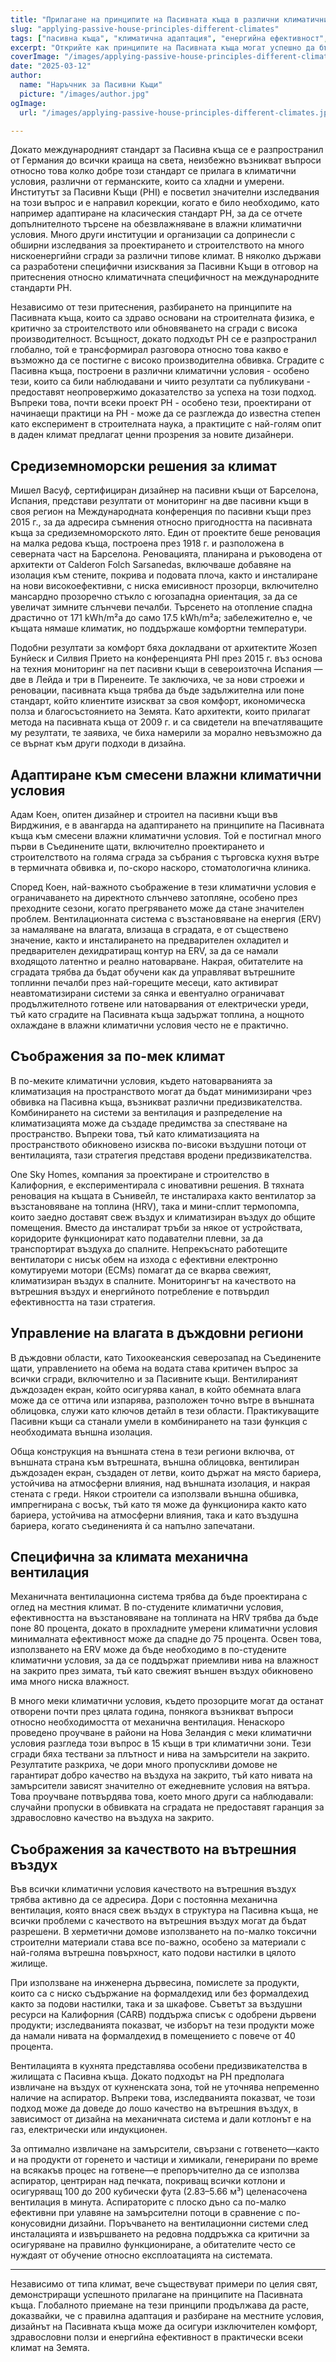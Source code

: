 ```yaml
---
title: "Прилагане на принципите на Пасивната къща в различни климатични условия"
slug: "applying-passive-house-principles-different-climates"
tags: ["пасивна къща", "климатична адаптация", "енергийна ефективност", "устойчивост", "глобално приложение"]
excerpt: "Открийте как принципите на Пасивната къща могат успешно да бъдат адаптирани към разнообразни климатични условия по света, с реални примери и практични решения за поддържане на комфорт и ефективност в всяка среда."
coverImage: "/images/applying-passive-house-principles-different-climates.jpg"
date: "2025-03-12"
author:
  name: "Наръчник за Пасивни Къщи"
  picture: "/images/author.jpg"
ogImage:
  url: "/images/applying-passive-house-principles-different-climates.jpg"

---
```

Докато международният стандарт за Пасивна къща се е разпространил от Германия до всички краища на света, неизбежно възникват въпроси относно това колко добре този стандарт се прилага в климатични условия, различни от германските, които са хладни и умерени. Институтът за Пасивни Къщи (PHI) е посветил значителни изследвания на този въпрос и е направил корекции, когато е било необходимо, като например адаптиране на класическия стандарт PH, за да се отчете допълнителното търсене на обезвлажняване в влажни климатични условия. Много други институции и организации са допринесли с обширни изследвания за проектирането и строителството на много нискоенергийни сгради за различни типове климат. В няколко държави са разработени специфични изисквания за Пасивни Къщи в отговор на притеснения относно климатичната специфичност на международните стандарти PH.

Независимо от тези притеснения, разбирането на принципите на Пасивната къща, които са здраво основани на строителната физика, е критично за строителството или обновяването на сгради с висока производителност. Всъщност, докато подходът PH се е разпространил глобално, той е трансформирал разговора относно това какво е възможно да се постигне с високо производителна обвивка. Сградите с Пасивна къща, построени в различни климатични условия - особено тези, които са били наблюдавани и чиито резултати са публикувани - предоставят неопровержимо доказателство за успеха на този подход. Въпреки това, почти всеки проект PH - особено тези, проектирани от начинаещи практици на PH - може да се разглежда до известна степен като експеримент в строителната наука, а практиците с най-голям опит в даден климат предлагат ценни прозрения за новите дизайнери.
## Средиземноморски решения за климат

Мишел Васуф, сертифициран дизайнер на пасивни къщи от Барселона, Испания, представи резултати от мониторинг на две пасивни къщи в своя регион на Международната конференция по пасивни къщи през 2015 г., за да адресира съмнения относно пригодността на пасивната къща за средиземноморското лято. Един от проектите беше реновация на малка редова къща, построена през 1918 г. и разположена в северната част на Барселона. Реновацията, планирана и ръководена от архитекти от Calderon Folch Sarsanedas, включваше добавяне на изолация към стените, покрива и подовата плоча, както и инсталиране на нови високоефективни, с ниска емисивност прозорци, включително мансардно прозоречно стъкло с югозападна ориентация, за да се увеличат зимните слънчеви печалби. Търсенето на отопление спадна драстично от 171 kWh/m²a до само 17.5 kWh/m²a; забележително е, че къщата нямаше климатик, но поддържаше комфортни температури.

Подобни резултати за комфорт бяха докладвани от архитектите Жозеп Бунйеск и Силвия Прието на конференцията PHI през 2015 г. въз основа на техния мониторинг на пет пасивни къщи в североизточна Испания — две в Лейда и три в Пиренеите. Те заключиха, че за нови строежи и реновации, пасивната къща трябва да бъде задължителна или поне стандарт, който клиентите изискват за своя комфорт, икономическа полза и благосъстоянието на Земята. Като архитекти, които прилагат метода на пасивната къща от 2009 г. и са свидетели на впечатляващите му резултати, те заявиха, че биха намерили за морално невъзможно да се върнат към други подходи в дизайна.
## Адаптиране към смесени влажни климатични условия

Адам Коен, опитен дизайнер и строител на пасивни къщи във Вирджиния, е в авангарда на адаптирането на принципите на Пасивната къща към смесени влажни климатични условия. Той е постигнал много първи в Съединените щати, включително проектирането и строителството на голяма сграда за събрания с търговска кухня вътре в термичната обвивка и, по-скоро наскоро, стоматологична клиника.

Според Коен, най-важното съображение в тези климатични условия е ограничаването на директното слънчево затопляне, особено през преходните сезони, когато прегряването може да стане значителен проблем. Вентилационната система с възстановяване на енергия (ERV) за намаляване на влагата, влизаща в сградата, е от съществено значение, както и инсталирането на предварителен охладител и предварителен дехидратиращ контур на ERV, за да се намали входящото латентно и реално натоварване. Накрая, обитателите на сградата трябва да бъдат обучени как да управляват вътрешните топлинни печалби през най-горещите месеци, като активират неавтоматизирани системи за сянка и евентуално ограничават продължителното готвене или натоварвания от електрически уреди, тъй като сградите на Пасивната къща задържат топлина, а нощното охлаждане в влажни климатични условия често не е практично.
## Съображения за по-мек климат

В по-меките климатични условия, където натоварванията за климатизация на пространството могат да бъдат минимизирани чрез обвивка на Пасивна къща, възникват различни предизвикателства. Комбинирането на системи за вентилация и разпределение на климатизацията може да създаде предимства за спестяване на пространство. Въпреки това, тъй като климатизацията на пространството обикновено изисква по-високи въздушни потоци от вентилацията, тази стратегия представя вродени предизвикателства.

One Sky Homes, компания за проектиране и строителство в Калифорния, е експериментирала с иновативни решения. В тяхната реновация на къщата в Сънивейл, те инсталираха както вентилатор за възстановяване на топлина (HRV), така и мини-сплит термопомпа, които заедно доставят свеж въздух и климатизиран въздух до общите помещения. Вместо да инсталират тръби за някое от устройствата, коридорите функционират като подавателни плевни, за да транспортират въздуха до спалните. Непрекъснато работещите вентилатори с нисък обем на изхода с ефективни електронно комутируеми мотори (ECMs) помагат да се вкарва свежият, климатизиран въздух в спалните. Мониторингът на качеството на вътрешния въздух и енергийното потребление е потвърдил ефективността на тази стратегия.
## Управление на влагата в дъждовни региони

В дъждовни области, като Тихоокеанския северозапад на Съединените щати, управлението на обема на водата става критичен въпрос за всички сгради, включително и за Пасивните къщи. Вентилираният дъждозаден екран, който осигурява канал, в който обемната влага може да се оттича или изпарява, разположен точно вътре в външната облицовка, служи като ключов детайл в тези области. Практикуващите Пасивни къщи са станали умели в комбинирането на тази функция с необходимата външна изолация.

Обща конструкция на външната стена в тези региони включва, от външната страна към вътрешната, външна облицовка, вентилиран дъждозаден екран, създаден от летви, които държат на място бариера, устойчива на атмосферни влияния, над външната изолация, и накрая стената с греди. Някои строители са използвали външна обшивка, импрегнирана с восък, тъй като тя може да функционира както като бариера, устойчива на атмосферни влияния, така и като въздушна бариера, когато съединенията ѝ са напълно запечатани.

## Специфична за климата механична вентилация

Механичната вентилационна система трябва да бъде проектирана с оглед на местния климат. В по-студените климатични условия, ефективността на възстановяване на топлината на HRV трябва да бъде поне 80 процента, докато в прохладните умерени климатични условия минималната ефективност може да спадне до 75 процента. Освен това, използването на ERV може да бъде необходимо в по-студените климатични условия, за да се поддържат приемливи нива на влажност на закрито през зимата, тъй като свежият външен въздух обикновено има много ниска влажност.

В много меки климатични условия, където прозорците могат да останат отворени почти през цялата година, понякога възникват въпроси относно необходимостта от механична вентилация. Ненаскоро проведено проучване в райони на Нова Зеландия с меки климатични условия разгледа този въпрос в 15 къщи в три климатични зони. Тези сгради бяха тествани за плътност и нива на замърсители на закрито. Резултатите разкриха, че дори много пропускливи домове не гарантират добро качество на въздуха на закрито, тъй като нивата на замърсители зависят значително от ежедневните условия на вятъра. Това проучване потвърдява това, което много други са наблюдавали: случайни пропуски в обвивката на сградата не предоставят гаранция за здравословно качество на въздуха на закрито.
## Съображения за качеството на вътрешния въздух

Във всички климатични условия качеството на вътрешния въздух трябва активно да се адресира. Дори с постоянна механична вентилация, която внася свеж въздух в структура на Пасивна къща, не всички проблеми с качеството на вътрешния въздух могат да бъдат разрешени. В херметични домове използването на по-малко токсични строителни материали става все по-важно, особено за материали с най-голяма вътрешна повърхност, като подови настилки в цялото жилище.

При използване на инженерна дървесина, помислете за продукти, които са с ниско съдържание на формалдехид или без формалдехид както за подови настилки, така и за шкафове. Съветът за въздушни ресурси на Калифорния (CARB) поддържа списък с одобрени дървени продукти; изследванията показват, че изборът на тези продукти може да намали нивата на формалдехид в помещението с повече от 40 процента.

Вентилацията в кухнята представлява особени предизвикателства в жилищата с Пасивна къща. Докато подходът на PH предполага извличане на въздух от кухненската зона, той не уточнява непременно наличие на аспиратор. Въпреки това, изследванията показват, че този подход може да доведе до лошо качество на вътрешния въздух, в зависимост от дизайна на механичната система и дали котлонът е на газ, електрически или индукционен.

За оптимално извличане на замърсители, свързани с готвенето—както и на продукти от горенето и частици и химикали, генерирани по време на всякакъв процес на готвене—е препоръчително да се използва аспиратор, центриран над печката, покриващ всички котлони и осигуряващ 100 до 200 кубически фута (2.83–5.66 м³) целенасочена вентилация в минута. Аспираторите с плоско дъно са по-малко ефективни при улавяне на замърсителни потоци в сравнение с по-конусовидни дизайни. Поръчването на вентилационни системи след инсталацията и извършването на редовна поддръжка са критични за осигуряване на правилно функциониране, а обитателите често се нуждаят от обучение относно експлоатацията на системата.

---

Независимо от типа климат, вече съществуват примери по целия свят, демонстриращи успешното прилагане на принципите на Пасивната къща. Глобалното приемане на тези принципи продължава да расте, доказвайки, че с правилна адаптация и разбиране на местните условия, дизайнът на Пасивната къща може да осигури изключителен комфорт, здравословни ползи и енергийна ефективност в практически всеки климат на Земята.
